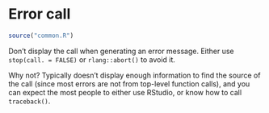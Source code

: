 # Error call {#err-call}

```r
source("common.R")
```

Don't display the call when generating an error message.
Either use `stop(call. = FALSE)` or `rlang::abort()` to avoid it.

Why not?
Typically doesn't display enough information to find the source of the call (since most errors are not from top-level function calls), and you can expect the most people to either use RStudio, or know how to call `traceback()`.
